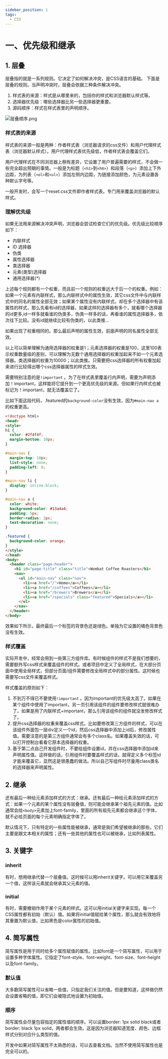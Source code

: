 ```yaml
---
sidebar_position: 1
tags: 
  - CSS
---
```


# 一、优先级和继承

## 1. 层叠

层叠指的就是一系列规则。它决定了如何解决冲突，是CSS语言的基础。
下面是层叠的规则。当声明冲突时，层叠会依据三种条件解决冲突。

1. 样式表的来源：样式是从哪里来的，包括你的样式和浏览器默认样式等。
2. 选择器优先级：哪些选择器比另一些选择器更重要。
3. 源码顺序：样式在样式表里的声明顺序。

![层叠顺序.png](./img/层叠顺序.png)

### 样式表的来源
样式表的来源一般是两种：作者样式表（浏览器请求的css文件）和用户代理样式表（浏览器默认样式）。用户代理样式表优先级低，作者样式表会覆盖它们。

用户代理样式在不同浏览器上稍有差异，它设置了用户普遍需要的样式，不会做一些完全超出预期的事情。一般是为标题（`<h1>`到`<h6>`）和段落（`<p>`）添加上下外边距，为列表（`<ol>`和`<ul>`）添加左侧内边距，为链接添加颜色，为元素设置各种默认字号等。

一般开发时，会写一个reset.css文件即作者样式表。专门用来覆盖浏览器的默认样式。

### 理解优先级

如果无法用来源解决冲突声明，浏览器会尝试检查它们的优先级。优先级比较顺序如下：

- 内联样式
- ID 选择器
- 伪类
- 属性选择器
- 类选择器
- 元素(类型)选择器
- 通用选择器(*)

上述每个规则都有一个权重，而且前一个规则的权重远大于后一个的权重。例如：如果一个元素有内联样式，那么内联样式中的属性生效，其它css文件中与内联样式中的同名的属性全部无效；如果某个属性没有内联样式，却在多个选择器中有该属性的样式，那么先看有id的选择器，如果这样的选择器有多个，就看哪个选择器的id更多,id一样多就看谁的伪类多，伪类一样多的话，再看谁的属性选择器多，依次往下比较。没有id就继续比较有伪类的，以此类推…

如果出现了权重相同的。那么最后声明的属性生效，前面声明的同名属性全部无效。

以上可以简单理解为通用选择器的权重是1；元素选择器的权重是100，这里100表示权重数量级的差别，可以理解为无数个通用选择器的权重加起来不如一个元素选择器。类选择器的权重为10000；以此类推。只需要把css选择器的所有权重加起来进行比较得出哪个css选择器属性的样式生效。

需要特别注意的是`!important` 。为了在样式表里覆盖行内声明，需要为声明添加！important，这样能将它提升到一个更高优先级的来源。但如果行内样式也被标记为！important，就无法覆盖它了。

比如下面这段代码，.featured的`background-color`没有生效，因为`#main-nav a`的权重更高。

```html
<!doctype html>
<head>
<style>
h1 {
  color: #2f4f4f;
  margin-bottom: 10px;
}

#main-nav {
  margin-top: 10px;
  list-style: none;
  padding-left: 0;
}

#main-nav li {
  display: inline-block;
}

#main-nav a {
  color: white;
  background-color: #13a4a4;
  padding: 5px;
  border-radius: 2px;
  text-decoration: none;
}

.featured {
  background-color: orange;
}
</style>
</head>
<body>
  <header class="page-header">
    <h1 id="page-title" class="title">Wombat Coffee Roasters</h1>
    <nav>
      <ul id="main-nav" class="nav">
        <li><a href="/">Home</a></li>
        <li><a href="/coffees">Coffees</a></li>
        <li><a href="/brewers">Brewers</a></li>
        <li><a href="/specials" class="featured">Specials</a></li>
      </ul>
    </nav>
  </header>
</body>
```
效果如下所示，最终最后一个标签的背景色还是绿色。单独为它设置的橘色背景色没有生效。
<IframeWindow url="/css-tutorial/1-priority/priority.html" />

### 样式覆盖

实际开发中，经常会用到一些第三方组件库。有时候组件的样式不是我们想要的，需要额外写css样式来覆盖组件的样式。或者项目中定义了全局样式，在大部分页面中使用全局样式，但部分页面/组件需要修改全局样式中的部分属性。这时候也需要写css文件来覆盖样式。

样式覆盖的原则如下：

1. 不到万不得已不要使用`!important` 。因为important的优先级太高了。如果在某个组件中使用了important，另一页引用该组件的组件要修改样式就很难办了。如果是用了内联样式+important，那么引用该组件的组件就没发修改样式了。
2. 提升css选择器的权重来覆盖css样式。比如要修改第三方组件的样式，可以在该组件外面包一层div定义一个id，然后css选择器中添加上id后，修改属性值。需要注意的是第三方组件通常会有多个class名。如果覆盖失效的话，可以打开控制台看看它原本选择器的权重。
3. 基于第二点自己开发组件时，不要给组件设置id，并在css选择器中添加id来声明属性值。这样做的话，引用组件时要覆盖样式的话，就得定义多个标签id才能来覆盖它，显然这是很愚蠢的做法。所以自己写组件时尽量用class类名的选择器来声明属性。

## 2. 继承

还有最后一种给元素添加样式的方式：继承。还有最后一种给元素添加样式的方式：如果一个元素的某个属性没有层叠值，则可能会继承某个祖先元素的值。比如通常会给`<body>`元素加上font-family，里面的所有祖先元素都会继承这个字体，就不必给页面的每个元素明确指定字体了。

默认情况下，只有特定的一些属性能被继承，通常是我们希望被继承的那些。它们主要是跟文本相关的属性；还有一些其他的属性也可以被继承，比如列表属性。

## 3. 关键字

### inherit

有时，想用继承代替一个层叠值。这时候可以用inherit关键字。可以用它来覆盖另一个值，这样该元素就会继承其父元素的值。

### initial

有时，需要撤销作用于某个元素的样式。这可以用initial关键字来实现。每一个CSS属性都有初始（默认）值。如果将initial值赋给某个属性，那么就会有效地将其重置为默认值，比如黑色是color属性的初始值。

## 4. 简写属性

简写属性是用于同时给多个属性赋值的属性。比如font是一个简写属性，可以用于设置多种字体属性。它指定了font-style、font-weight、font-size、font-height以及font-family。

### 默认值

大多数简写属性可以省略一些值，只指定我们关注的值。但是要知道，这样做仍然会设置省略的值，即它们会被隐式地设置为初始值。

### 顺序

简写属性会尽量包容指定的属性值的顺序。可以设置border: 1px solid black或者border: black 1px solid，两者都会生效。这是因为浏览器知道宽度、颜色、边框样式分别对应什么类型的值。

开发中如果对简写属性不太熟悉的话，可以去查看文档。当然不使用简写属性也是完全可以的。